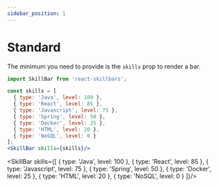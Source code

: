 ```yaml
---
sidebar_position: 1
---
```


# Standard

The minimum you need to provide is the `skills` prop to render a bar.

```jsx
import SkillBar from 'react-skillbars';

const skills = [
  { type: 'Java', level: 100 },
  { type: 'React', level: 85 },
  { type: 'Javascript', level: 75 },
  { type: 'Spring', level: 50 },
  { type: 'Docker', level: 25 },
  { type: 'HTML', level: 20 },
  { type: 'NoSQL', level: 0 }
];
<SkillBar skills={skills}/>
```


<SkillBar skills={[
  { type: 'Java', level: 100 },
  { type: 'React', level: 85 },
  { type: 'Javascript', level: 75 },
  { type: 'Spring', level: 50 },
  { type: 'Docker', level: 25 },
  { type: 'HTML', level: 20 },
  { type: 'NoSQL', level: 0 }
]}/>


